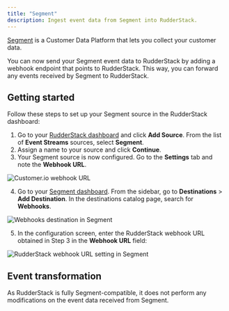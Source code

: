 ```yaml
---
title: "Segment"
description: Ingest event data from Segment into RudderStack.
---
```


[Segment](https://segment.com) is a Customer Data Platform that lets you collect your customer data.

You can now send your Segment event data to RudderStack by adding a webhook endpoint that points to RudderStack. This way, you can forward any events received by Segment to RudderStack.

## Getting started

Follow these steps to set up your Segment source in the RudderStack dashboard:

1. Go to your [RudderStack dashboard](https://app.rudderstack.com/) and click **Add Source**. From the list of **Event Streams** sources, select **Segment**.
2. Assign a name to your source and click **Continue**.
3. Your Segment source is now configured. Go to the **Settings** tab and note the **Webhook URL**.

<img src="../../../assets/event-stream-sources/segment-webhook-url.png" alt="Customer.io webhook URL" />

4. Go to your [Segment dashboard](https://app.segment.com/workspaces). From the sidebar, go to **Destinations** > **Add Destination**. In the destinations catalog page, search for **Webhooks**.

<img src="../../../assets/event-stream-sources/segment-3.png" alt="Webhooks destination in Segment" />

5. In the configuration screen, enter the RudderStack webhook URL obtained in Step 3 in the **Webhook URL** field:

<img src="../../../assets/event-stream-sources/segment-4.png" alt="RudderStack webhook URL setting in Segment" />

## Event transformation

As RudderStack is fully Segment-compatible, it does not perform any modifications on the event data received from Segment.